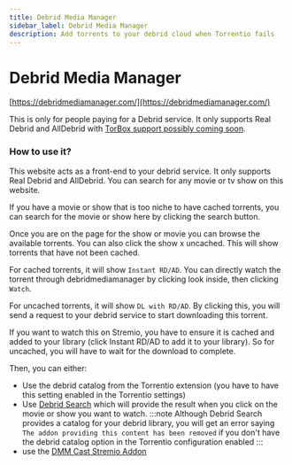 ```yaml
---
title: Debrid Media Manager
sidebar_label: Debrid Media Manager
description: Add torrents to your debrid cloud when Torrentio fails
---
```

# Debrid Media Manager

[https://debridmediamanager.com/](https://debridmediamanager.com/)

This is only for people paying for a Debrid service.
It only supports Real Debrid and AllDebrid with [TorBox support possibly coming soon](https://github.com/debridmediamanager/debrid-media-manager/pull/132).


### How to use it?

This website acts as a front-end to your debrid service.
It only supports Real Debrid and AllDebrid.
You can search for any movie or tv show on this website.

If you have a movie or show that is too niche to have cached torrents, you can search for the movie or show here by clicking the search button. 

Once you are on the page for the show or movie you can browse the available torrents.
You can also click the show x uncached. This will show torrents that have not been cached. 

For cached torrents, it will show `Instant RD/AD`.
You can directly watch the torrent through debridmediamanager by clicking look inside, then clicking `Watch`. 

For uncached torrents, it will show `DL with RD/AD`.
By clicking this, you will send a request to your debrid service to start downloading this torrent. 

If you want to watch this on Stremio, you have to ensure it is cached and added to your library (click Instant RD/AD to add it to your library). 
So for uncached, you will have to wait for the download to complete.

Then, you can either: 
- Use the debrid catalog from the Torrentio extension (you have to have this setting enabled in the Torrentio settings)
- Use [Debrid Search](/stremio/addons/debrid-search) which will provide the result when you click on the movie or show you want to watch.
:::note
Although Debrid Search provides a catalog for your debrid library, you will get an error saying `The addon providing this content has been removed` if you don't have the debrid catalog option in the Torrentio configuration enabled
:::
- use the [DMM Cast Stremio Addon](/stremio/addons/dmm-cast)
